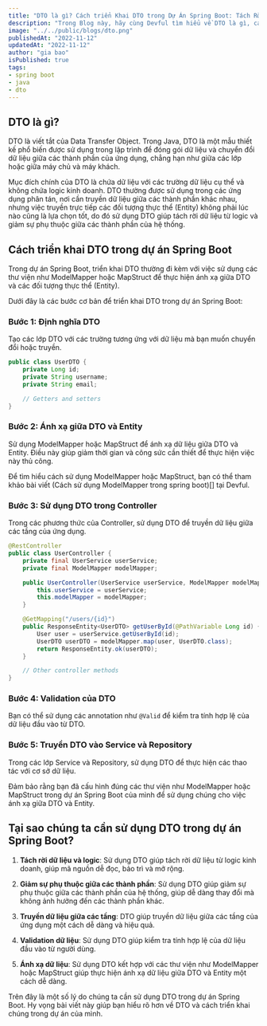 ```yaml
---
title: "DTO là gì? Cách triển Khai DTO trong Dự Án Spring Boot: Tách Rời Dữ Liệu và Logic"
description: "Trong Blog này, hãy cùng Devful tìm hiểu về DTO là gì, cách triển khai DTO trong dự án Spring Boot, và tại sao chúng ta cần sử dụng DTO trong dự án Spring Boot."
image: "../../public/blogs/dto.png"
publishedAt: "2022-11-12"
updatedAt: "2022-11-12"
author: "gia bao"
isPublished: true
tags:
- spring boot
- java
- dto
---
```


## DTO là gì?

DTO là viết tắt của Data Transfer Object. Trong Java, DTO là một mẫu thiết kế phổ biến được sử dụng trong lập trình để đóng gói dữ liệu và chuyển đổi dữ liệu giữa các thành phần của ứng dụng, chẳng hạn như giữa các lớp hoặc giữa máy chủ và máy khách.

Mục đích chính của DTO là chứa dữ liệu với các trường dữ liệu cụ thể và không chứa logic kinh doanh. DTO thường được sử dụng trong các ứng dụng phân tán, nơi cần truyền dữ liệu giữa các thành phần khác nhau, nhưng việc truyền trực tiếp các đối tượng thực thể (Entity) không phải lúc nào cũng là lựa chọn tốt, do đó sử dụng DTO giúp tách rời dữ liệu từ logic và giảm sự phụ thuộc giữa các thành phần của hệ thống.

## Cách triển khai DTO trong dự án Spring Boot

Trong dự án Spring Boot, triển khai DTO thường đi kèm với việc sử dụng các thư viện như ModelMapper hoặc MapStruct để thực hiện ánh xạ giữa DTO và các đối tượng thực thể (Entity).

Dưới đây là các bước cơ bản để triển khai DTO trong dự án Spring Boot:

### Bước 1: Định nghĩa DTO

Tạo các lớp DTO với các trường tương ứng với dữ liệu mà bạn muốn chuyển đổi hoặc truyền.

```java
public class UserDTO {
    private Long id;
    private String username;
    private String email;

    // Getters and setters
}
```

### Bước 2: Ánh xạ giữa DTO và Entity

Sử dụng ModelMapper hoặc MapStruct để ánh xạ dữ liệu giữa DTO và Entity. Điều này giúp giảm thời gian và công sức cần thiết để thực hiện việc này thủ công.

Để tìm hiểu cách sử dụng ModelMapper hoặc MapStruct, bạn có thể tham khảo bài viết (Cách sử dụng ModelMapper trong spring boot)[] tại Devful.

### Bước 3: Sử dụng DTO trong Controller

Trong các phương thức của Controller, sử dụng DTO để truyền dữ liệu giữa các tầng của ứng dụng.

```java
@RestController
public class UserController {
    private final UserService userService;
    private final ModelMapper modelMapper;

    public UserController(UserService userService, ModelMapper modelMapper) {
        this.userService = userService;
        this.modelMapper = modelMapper;
    }

    @GetMapping("/users/{id}")
    public ResponseEntity<UserDTO> getUserById(@PathVariable Long id) {
        User user = userService.getUserById(id);
        UserDTO userDTO = modelMapper.map(user, UserDTO.class);
        return ResponseEntity.ok(userDTO);
    }

    // Other controller methods
}
```

### Bước 4: Validation của DTO

Bạn có thể sử dụng các annotation như `@Valid` để kiểm tra tính hợp lệ của dữ liệu đầu vào từ DTO.

### Bước 5: Truyền DTO vào Service và Repository

Trong các lớp Service và Repository, sử dụng DTO để thực hiện các thao tác với cơ sở dữ liệu.

Đảm bảo rằng bạn đã cấu hình đúng các thư viện như ModelMapper hoặc MapStruct trong dự án Spring Boot của mình để sử dụng chúng cho việc ánh xạ giữa DTO và Entity.

## Tại sao chúng ta cần sử dụng DTO trong dự án Spring Boot?

1. **Tách rời dữ liệu và logic**: Sử dụng DTO giúp tách rời dữ liệu từ logic kinh doanh, giúp mã nguồn dễ đọc, bảo trì và mở rộng.

2. **Giảm sự phụ thuộc giữa các thành phần**: Sử dụng DTO giúp giảm sự phụ thuộc giữa các thành phần của hệ thống, giúp dễ dàng thay đổi mà không ảnh hưởng đến các thành phần khác.

3. **Truyền dữ liệu giữa các tầng**: DTO giúp truyền dữ liệu giữa các tầng của ứng dụng một cách dễ dàng và hiệu quả.

4. **Validation dữ liệu**: Sử dụng DTO giúp kiểm tra tính hợp lệ của dữ liệu đầu vào từ người dùng.

5. **Ánh xạ dữ liệu**: Sử dụng DTO kết hợp với các thư viện như ModelMapper hoặc MapStruct giúp thực hiện ánh xạ dữ liệu giữa DTO và Entity một cách dễ dàng.

Trên đây là một số lý do chúng ta cần sử dụng DTO trong dự án Spring Boot. Hy vọng bài viết này giúp bạn hiểu rõ hơn về DTO và cách triển khai chúng trong dự án của mình.


